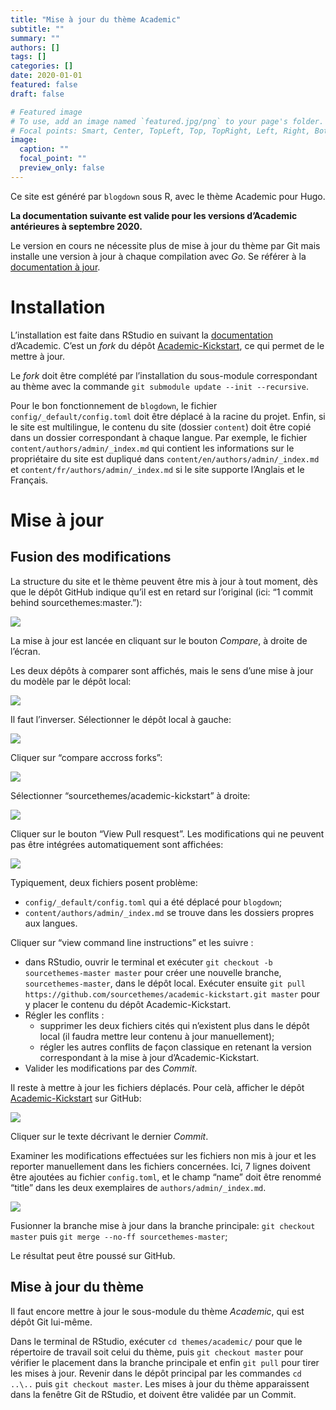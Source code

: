 ```yaml
---
title: "Mise à jour du thème Academic"
subtitle: ""
summary: ""
authors: []
tags: []
categories: []
date: 2020-01-01
featured: false
draft: false

# Featured image
# To use, add an image named `featured.jpg/png` to your page's folder.
# Focal points: Smart, Center, TopLeft, Top, TopRight, Left, Right, BottomLeft, Bottom, BottomRight.
image:
  caption: ""
  focal_point: ""
  preview_only: false
---
```


Ce site est généré par `blogdown` sous R, avec le thème Academic pour Hugo.

**La documentation suivante est valide pour les versions d'Academic antérieures à septembre 2020.**

Le version en cours ne nécessite plus de mise à jour du thème par Git mais installe une version à jour à chaque compilation avec *Go*.
Se référer à la [documentation à jour](https://ericmarcon.github.io/travailleR/chap-rediger.html#sec:blogdown).


# Installation

L'installation est faite dans RStudio en suivant la [documentation](https://sourcethemes.com/academic/docs/install/#install-with-rstudio) d'Academic.
C'est un *fork* du dépôt [Academic-Kickstart](https://github.com/sourcethemes/academic-kickstart), ce qui permet de le mettre à jour.

Le *fork* doit être complété par l'installation du sous-module correspondant au thème avec la commande `git submodule update --init --recursive`.

Pour le bon fonctionnement de `blogdown`, le fichier `config/_default/config.toml` doit être déplacé à la racine du projet.
Enfin, si le site est multilingue, le contenu du site (dossier `content`) doit être copié dans un dossier correspondant à chaque langue. Par exemple, le fichier `content/authors/admin/_index.md` qui contient les informations sur le propriétaire du site est dupliqué dans `content/en/authors/admin/_index.md` et `content/fr/authors/admin/_index.md` si le site supporte l'Anglais et le Français.


# Mise à jour

## Fusion des modifications

La structure du site et le thème peuvent être mis à jour à tout moment, dès que le dépôt GitHub indique qu'il est en retard sur l'original (ici: "1 commit behind sourcethemes:master."):

![](github.png)

La mise à jour est lancée en cliquant sur le bouton *Compare*, à droite de l'écran.

Les deux dépôts à comparer sont affichés, mais le sens d'une mise à jour du modèle par le dépôt local:

![](compare.png)

Il faut l'inverser.
Sélectionner le dépôt local à gauche:

![](compare_forks.png)

Cliquer sur "compare accross forks":

![](compare2.png)

Sélectionner "sourcethemes/academic-kickstart" à droite:

![](compare3.png)

Cliquer sur le bouton "View Pull resquest".
Les modifications qui ne peuvent pas être intégrées automatiquement sont affichées:

![](conflict.png)

Typiquement, deux fichiers posent problème:

* `config/_default/config.toml` qui a été déplacé pour `blogdown`;
* `content/authors/admin/_index.md` se trouve dans les dossiers propres aux langues.

Cliquer sur "view command line instructions" et les suivre :

* dans RStudio, ouvrir le terminal et exécuter `git checkout -b sourcethemes-master master` pour créer une nouvelle branche, `sourcethemes-master`, dans le dépôt local. Exécuter ensuite `git pull https://github.com/sourcethemes/academic-kickstart.git master` pour y placer le contenu du dépôt Academic-Kickstart.
* Régler les conflits :
    * supprimer les deux fichiers cités qui n'existent plus dans le dépôt local (il faudra mettre leur contenu à jour manuellement);
    * régler les autres conflits de façon classique en retenant la version correspondant à la mise à jour d'Academic-Kickstart.
* Valider les modifications par des *Commit*.

Il reste à mettre à jour les fichiers déplacés. Pour celà, afficher le dépôt [Academic-Kickstart](https://github.com/sourcethemes/academic-kickstart) sur GitHub:

![](kickstart.png)
  
Cliquer sur le texte décrivant le dernier *Commit*.

Examiner les modifications effectuées sur les fichiers non mis à jour et les reporter manuellement dans les fichiers concernées. Ici, 7 lignes doivent être ajoutées au fichier `config.toml`, et le champ "name" doit être renommé "title" dans les deux exemplaires de `authors/admin/_index.md`.
  
![](modifications.png)

Fusionner la branche mise à jour dans la branche principale: `git checkout master` puis `git merge --no-ff sourcethemes-master`;

Le résultat peut être poussé sur GitHub.


## Mise à jour du thème

Il faut encore mettre à jour le sous-module du thème *Academic*, qui est dépôt Git lui-même.

Dans le terminal de RStudio, exécuter `cd themes/academic/` pour que le répertoire de travail soit celui du thème, puis `git checkout master` pour vérifier le placement dans la branche principale et enfin `git pull` pour tirer les mises à jour.
Revenir dans le dépôt principal par les commandes `cd ..\..` puis `git checkout master`.
Les mises à jour du thème apparaissent dans la fenêtre Git de RStudio, et doivent être validée par un Commit.
